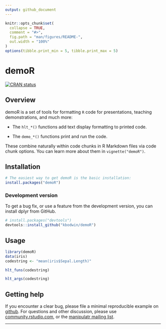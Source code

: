 ```yaml
---
output: github_document
---
```


<!-- README.md is generated from README.Rmd. Please edit that file -->

```r
knitr::opts_chunk$set(
  collapse = TRUE,
  comment = "#>",
  fig.path = "man/figures/README-",
  out.width = "100%"
)
options(tibble.print_min = 5, tibble.print_max = 5)
```

# demoR

<!-- badges: start -->
[![CRAN status](https://www.r-pkg.org/badges/version/demoR)](https://cran.r-project.org/package=demoR)

## Overview

demoR is a set of tools for formatting `R` code for presentations, teaching demonstrations, and much more:

* The `hlt_*()` functions add text display formatting to printed code.

* The `demo_*()` functions print and run the code.

These combine naturally within code chunks in R Markdown files via code chunk options. You can learn more about them in `vignette("demoR")`.

## Installation

```r
# The easiest way to get demoR is the basic installation:
install.packages("demoR")
```

### Development version

To get a bug fix, or use a feature from the development version, you can install 
dplyr from GitHub.

```r
# install.packages("devtools")
devtools::install_github("kbodwin/demoR")
```


## Usage

```r
library(demoR)
data(iris)
codestring <- "mean(iris$Sepal.Length)"

hlt_funs(codestring)

hlt_args(codestring)
```

## Getting help

If you encounter a clear bug, please file a minimal reproducible example on [github](https://github.com/kbodwin/demoR/issues). For questions and other discussion, please use [community.rstudio.com](https://community.rstudio.com/), or the [manipulatr mailing list](https://groups.google.com/group/manipulatr).

---

